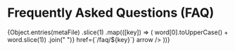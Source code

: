 
# Frequently Asked Questions (FAQ)

<Cards>
  {Object.entries(metaFile)
    .slice(1)
    .map(([key]) => (
      <Cards.Card
        key={key}
        title={key
          .split("-")
          .map(word => word[0].toUpperCase() + word.slice(1))
          .join(" ")}
        href={`/faq/${key}`}
        arrow
      />
    ))}
</Cards>
